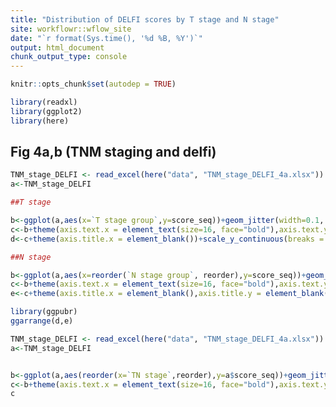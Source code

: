 ```yaml
---
title: "Distribution of DELFI scores by T stage and N stage"
site: workflowr::wflow_site
date: "`r format(Sys.time(), '%d %B, %Y')`"
output: html_document
chunk_output_type: console
---
```

```r
knitr::opts_chunk$set(autodep = TRUE)
```


```r
library(readxl)
library(ggplot2)
library(here)
```

## Fig 4a,b (TNM staging and delfi)


```r
TNM_stage_DELFI <- read_excel(here("data", "TNM_stage_DELFI_4a.xlsx"))
a<-TNM_stage_DELFI

##T stage

b<-ggplot(a,aes(x=`T stage group`,y=score_seq))+geom_jitter(width=0.1, color="gray", height=0.01)+ geom_boxplot(fill="steelblue", alpha=0.3, outlier.shape=NA, width=0.2) + theme_classic() 
c<-b+theme(axis.text.x = element_text(size=16, face="bold"),axis.text.y = element_text(size=16, face="bold"))
d<-c+theme(axis.title.x = element_blank())+scale_y_continuous(breaks = c(0,0.2, 0.4,0.6,0.8,1))+ylab("DELFI Score")

##N stage

b<-ggplot(a,aes(x=reorder(`N stage group`, reorder),y=score_seq))+geom_jitter(width=0.1, color="gray", height=0.01)+ geom_boxplot(fill="steelblue", alpha=0.3, outlier.shape=NA, width=0.2) + theme_classic()
c<-b+theme(axis.text.x = element_text(size=16, face="bold"),axis.text.y = element_text(size=16, face="bold"))
e<-c+theme(axis.title.x = element_blank(),axis.title.y = element_blank())+scale_y_continuous(breaks = c(0,0.2, 0.4,0.6,0.8,1))

library(ggpubr)
ggarrange(d,e)

```


```r

TNM_stage_DELFI <- read_excel(here("data", "TNM_stage_DELFI_4a.xlsx"))
a<-TNM_stage_DELFI


b<-ggplot(a,aes(reorder(x=`TN stage`,reorder),y=a$score_seq))+geom_jitter(width=0.1, color="gray")+ geom_boxplot(fill="steelblue", alpha=0.3, outlier.shape=NA, width=0.2)+theme_classic()+scale_y_continuous(breaks = c(0,0.2, 0.4,0.6,0.8,1))+labs(y="DELFI score")
c<-b+theme(axis.text.x = element_text(size=16, face="bold"),axis.text.y = element_text(size=16, face="bold"), axis.title.x = element_blank(), axis.title.y = element_text(face="bold", size=16))
c

```



